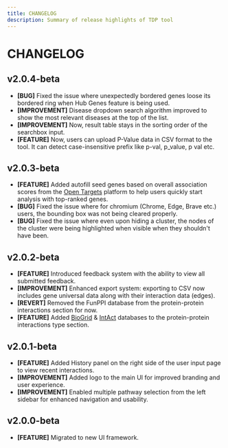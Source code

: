 ```yaml
---
title: CHANGELOG
description: Summary of release highlights of TDP tool
---
```


# CHANGELOG

## v2.0.4-beta

- **[BUG]** Fixed the issue where unexpectedly bordered genes loose its bordered ring when Hub Genes feature is being used.
- **[IMPROVEMENT]** Disease dropdown search algorithm improved to show the most relevant diseases at the top of the list.
- **[IMPROVEMENT]** Now, result table stays in the sorting order of the searchbox input.
- **[FEATURE]** Now, users can upload P-Value data in CSV format to the tool. It can detect case-insensitive prefix like p-val, p_value, p val etc.

## v2.0.3-beta

- **[FEATURE]** Added autofill seed genes based on overall association scores from the [Open Targets](https://platform.opentargets.org/) platform to help users quickly start analysis with top-ranked genes.
- **[BUG]** Fixed the issue where for chromium (Chrome, Edge, Brave etc.) users, the bounding box was not being cleared properly.
- **[BUG]** Fixed the issue where even upon hiding a cluster, the nodes of the cluster were being highlighted when visible when they shouldn't have been.

## v2.0.2-beta

- **[FEATURE]** Introduced feedback system with the ability to view all submitted feedback.
- **[IMPROVEMENT]** Enhanced export system: exporting to CSV now includes gene universal data along with their interaction data (edges).
- **[REVERT]** Removed the FunPPI database from the protein-protein interactions section for now.
- **[FEATURE]** Added [BioGrid](https://thebiogrid.org/) & [IntAct](https://www.ebi.ac.uk/intact/home) databases to the protein-protein interactions type section.

## v2.0.1-beta

- **[FEATURE]** Added History panel on the right side of the user input page to view recent interactions.
- **[IMPROVEMENT]** Added logo to the main UI for improved branding and user experience.
- **[IMPROVEMENT]** Enabled multiple pathway selection from the left sidebar for enhanced navigation and usability.

## v2.0.0-beta

- **[FEATURE]** Migrated to new UI framework.

